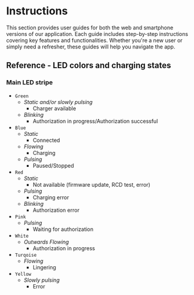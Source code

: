 # Instructions

This section provides user guides for both the web and smartphone versions of our application. Each guide includes step-by-step instructions covering key features and functionalities. Whether you're a new user or simply need a refresher, these guides will help you navigate the app.



<DocCardList />

## Reference - LED colors and charging states
### Main LED stripe
- `Green`
  - *Static and/or slowly pulsing*
    - Charger available
  - *Blinking*
    - Authorization in progress/Authorization successful
- `Blue`
  - *Static*
    - Connected
  - *Flowing*
    - Charging
  - *Pulsing*
    - Paused/Stopped
- `Red`
  - *Static*
    - Not available (firmware update, RCD test, error)
  - *Pulsing*
    - Charging error
  - *Blinking*
    - Authorization error
- `Pink`
  - *Pulsing*
    - Waiting for authorization
- `White`
  - *Outwards Flowing*
    - Authorization in progress
- `Turqoise`
  - *Flowing*
    - Lingering
- `Yellow`
  - *Slowly pulsing*
    - Error